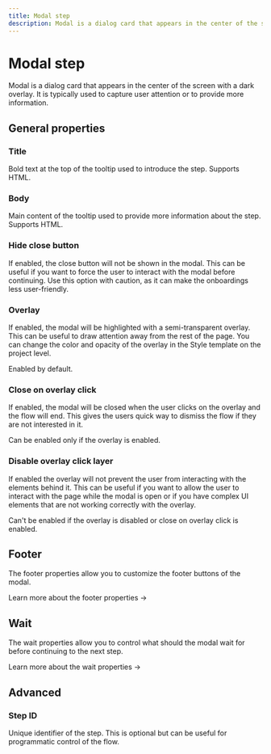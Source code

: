 ```yaml
---
title: Modal step
description: Modal is a dialog card that appears in the center of the screen with a dark overlay.
---
```


# Modal step

Modal is a dialog card that appears in the center of the screen with a dark overlay. It is typically used to capture user attention or to provide more information.

<Demo variant="modal" />

## General properties

### Title

Bold text at the top of the tooltip used to introduce the step. Supports HTML.

### Body

Main content of the tooltip used to provide more information about the step. Supports HTML.

### Hide close button

If enabled, the close button will not be shown in the modal. This can be useful if you want to force the user to interact with the modal before continuing. Use this option with caution, as it can make the onboardings less user-friendly.

### Overlay

If enabled, the modal will be highlighted with a semi-transparent overlay. This can be useful to draw attention away from the rest of the page. You can change the color and opacity of the overlay in the Style template on the project level.

Enabled by default.

### Close on overlay click

If enabled, the modal will be closed when the user clicks on the overlay and the flow will end. This gives the users quick way to dismiss the flow if they are not interested in it.

Can be enabled only if the overlay is enabled.

### Disable overlay click layer

If enabled the overlay will not prevent the user from interacting with the elements behind it. This can be useful if you want to allow the user to interact with the page while the modal is open or if you have complex UI elements that are not working correctly with the overlay.

Can't be enabled if the overlay is disabled or close on overlay click is enabled.

## Footer

The footer properties allow you to customize the footer buttons of the modal.

<SectionLink href="/step-types/shared-properties/footer-properties">
  Learn more about the footer properties →
</SectionLink>

## Wait

The wait properties allow you to control what should the modal wait for before continuing to the next step.

<SectionLink href="/step-types/shared-properties/wait-properties">
  Learn more about the wait properties →
</SectionLink>

## Advanced

### Step ID

Unique identifier of the step. This is optional but can be useful for programmatic control of the flow.
